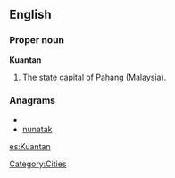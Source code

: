 ==English==

===Proper noun===
'''Kuantan'''

#The [[state capital]] of [[Pahang]] ([[Malaysia]]).

===Anagrams===
* {{alphagram|aaknntu}}
* [[nunatak#English|nunatak]]


[[Category:Cities]]

[[es:Kuantan]]